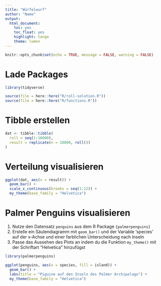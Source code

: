 ```yaml
---
title: "Würfelwurf"
author: "Name"
output: 
  html_document: 
    toc: yes
    toc_float: yes
    highlight: tango
    theme: lumen
---
```


```r
knitr::opts_chunk$set(echo = TRUE, message = FALSE, warning = FALSE)
```

# Lade Packages

```r

library(tidyverse)

source(file = here::here("R/roll-solution.R"))
source(file = here::here("R/functions.R"))

```


# Tibble erstellen

```r

dat <- tibble::tibble(
  roll = seq(1:10000),
  result = replicate(n = 10000, roll())
)

```

# Verteilung visualisieren

```r

ggplot(dat, aes(x = result)) +
  geom_bar() +
  scale_x_continuous(breaks = seq(1:12)) +
  my_theme(base_family = "Helvetica")

```

# Palmer Penguins visualisieren

1. Nutze den Datensatz `penguins` aus dem R Package `{palmerpenguins}`
2. Erstelle ein Säulendiagramm mit `geom_bar()` und der Variable 'species' auf der x-Achse und einer farblichen Unterscheidung nach Inseln
3. Passe das Aussehen des Plots an indem du die Funktion `my_theme()` mit der Schriftart "Helvetica" hinzufügst 

```r

library(palmerpenguins)

ggplot(penguins, aes(x = species, fill = island)) +
  geom_bar() +
  labs(title = "Piguine auf den Inseln des Palmer Archipelago") +
  my_theme(base_family = "Helvetica")

```

